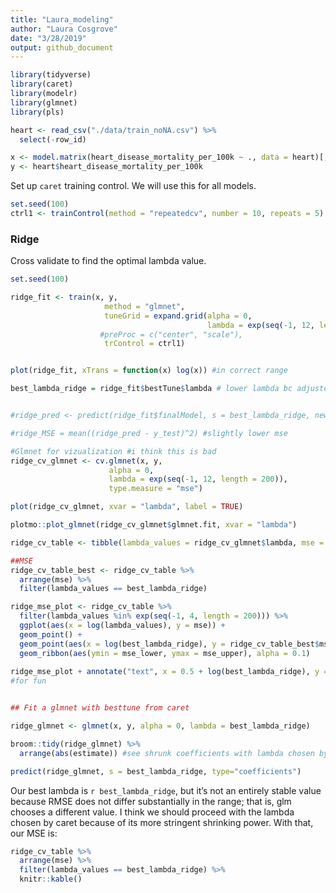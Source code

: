 ```yaml
---
title: "Laura_modeling"
author: "Laura Cosgrove"
date: "3/28/2019"
output: github_document
---
```



```r
library(tidyverse)
library(caret)
library(modelr)
library(glmnet)
library(pls)
```

```r
heart <- read_csv("./data/train_noNA.csv") %>% 
  select(-row_id)

x <- model.matrix(heart_disease_mortality_per_100k ~ ., data = heart)[,-1]
y <- heart$heart_disease_mortality_per_100k
```

Set up `caret` training control. We will use this for all models.

```r
set.seed(100)
ctrl1 <- trainControl(method = "repeatedcv", number = 10, repeats = 5)
```

### Ridge

Cross validate to find the optimal lambda value.

```r
set.seed(100)

ridge_fit <- train(x, y,
                     method = "glmnet",
                     tuneGrid = expand.grid(alpha = 0, 
                                            lambda = exp(seq(-1, 12, length = 200))),
                    #preProc = c("center", "scale"),
                     trControl = ctrl1)


plot(ridge_fit, xTrans = function(x) log(x)) #in correct range

best_lambda_ridge = ridge_fit$bestTune$lambda # lower lambda bc adjusted bounds


#ridge_pred <- predict(ridge_fit$finalModel, s = best_lambda_ridge, newx = x_test)

#ridge_MSE = mean((ridge_pred - y_test)^2) #slightly lower mse

#Glmnet for vizualization #i think this is bad
ridge_cv_glmnet <- cv.glmnet(x, y, 
                      alpha = 0, 
                      lambda = exp(seq(-1, 12, length = 200)), 
                      type.measure = "mse")

plot(ridge_cv_glmnet, xvar = "lambda", label = TRUE)

plotmo::plot_glmnet(ridge_cv_glmnet$glmnet.fit, xvar = "lambda")

ridge_cv_table <- tibble(lambda_values = ridge_cv_glmnet$lambda, mse = ridge_cv_glmnet$cvm, mse_upper = ridge_cv_glmnet$cvup, mse_lower = ridge_cv_glmnet$cvlo)

##MSE
ridge_cv_table_best <- ridge_cv_table %>% 
  arrange(mse) %>% 
  filter(lambda_values == best_lambda_ridge)

ridge_mse_plot <- ridge_cv_table %>% 
  filter(lambda_values %in% exp(seq(-1, 4, length = 200))) %>% 
  ggplot(aes(x = log(lambda_values), y = mse)) +
  geom_point() +
  geom_point(aes(x = log(best_lambda_ridge), y = ridge_cv_table_best$mse), color = "red") +
  geom_ribbon(aes(ymin = mse_lower, ymax = mse_upper), alpha = 0.1)
  
ridge_mse_plot + annotate("text", x = 0.5 + log(best_lambda_ridge), y = 985, label = "Lambda chosen by caret", color = "red")
#for fun


## Fit a glmnet with besttune from caret

ridge_glmnet <- glmnet(x, y, alpha = 0, lambda = best_lambda_ridge)

broom::tidy(ridge_glmnet) %>% 
  arrange(abs(estimate)) #see shrunk coefficients with lambda chosen by caret

predict(ridge_glmnet, s = best_lambda_ridge, type="coefficients") 
```

Our best lambda is `r best_lambda_ridge`, but it's not an entirely stable value because RMSE does not differ substantially in the range; that is, glm chooses a different value. I think we should proceed with the lambda chosen by caret because of its more stringent shrinking power. With that, our MSE is:

```r
ridge_cv_table %>% 
  arrange(mse) %>% 
  filter(lambda_values == best_lambda_ridge) %>% 
  knitr::kable()
```

